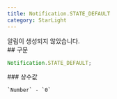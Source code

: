 ```yaml
---
title: Notification.STATE_DEFAULT
category: StarLight
---
```


<Section>
  알림이 생성되지 않았습니다.
</Section>
<Section>
  ## 구문

  ~~~js
  Notification.STATE_DEFAULT;
  ~~~

  <Section>
    ### 상수값

    `Number` - `0`
  </Section>
</Section>